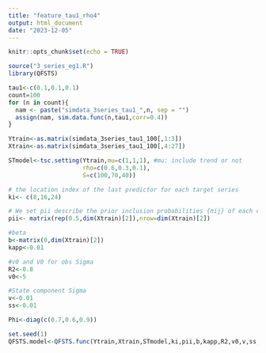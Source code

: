 ```yaml
---
title: "feature_tau1_rho4"
output: html_document
date: "2023-12-05"
---
```


```r
knitr::opts_chunk$set(echo = TRUE)
```

```r
source("3_series_eg1.R")
library(QFSTS)
```

```r
tau1<-c(0.1,0.1,0.1)
count=100
for (n in count){
  nam <- paste("simdata_3series_tau1_",n, sep = "")
  assign(nam, sim.data.func(n,tau1,corr=0.4))
}

Ytrain<-as.matrix(simdata_3series_tau1_100[,1:3])
Xtrain<-as.matrix(simdata_3series_tau1_100[,4:27])
```

```r
STmodel<-tsc.setting(Ytrain,mu=c(1,1,1), #mu: include trend or not
                     rho=c(0.6,0.3,0.1),
                     S=c(100,70,40))
```

```r
# the location index of the last predictor for each target series
ki<- c(8,16,24)

# We set pii describe the prior inclusion probabilities {πij} of each candidate predictor and initialize πij = 0.5 for i = 1,··· ,m and j = 1,··· ,ki.
pii<- matrix(rep(0.5,dim(Xtrain)[2]),nrow=dim(Xtrain)[2])

#beta
b<-matrix(0,dim(Xtrain)[2])
kapp<-0.01

#v0 and V0 for obs Sigma
R2<-0.8
v0<-5

#State component Sigma
v<-0.01
ss<-0.01

Phi<-diag(c(0.7,0.6,0.9))
```

```r
set.seed(1)
QFSTS.model<-QFSTS.func(Ytrain,Xtrain,STmodel,ki,pii,b,kapp,R2,v0,v,ss,tau1,Phi,mc=40,burn=10)
```
